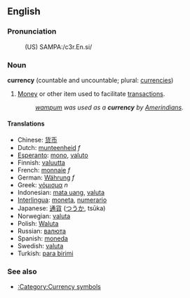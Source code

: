 ==English==
===Pronunciation===
:(US) SAMPA:/c3r.En.si/

===Noun===
'''currency''' (countable and uncountable; plural: [[currencies]])

# [[Money]] or other item used to facilitate [[transaction]]s.
#:''[[wampum]] was used as a '''currency''' by [[Amerindian]]s.''

====Translations====
*Chinese: [[货币]]
*Dutch: [[munteenheid]] ''f''
*[[Esperanto]]: [[mono]], [[valuto]]
*Finnish: [[valuutta]]
*French: [[monnaie]] ''f''
*German: [[Währung]] ''f''
*Greek: [[νόμισμα]] ''n''
*Indonesian: [[mata uang]], [[valuta]]
*[[Interlingua]]: [[moneta]], [[numerario]]
*Japanese: [[通貨]] ([[つうか]], tsūka)
*Norwegian: [[valuta]]
*Polish: [[Waluta]]
*Russian: [[валюта]]
*Spanish: [[moneda]]
*Swedish: [[valuta]]
*Turkish: [[para birimi]]

===See also===
*[[:Category:Currency symbols]]